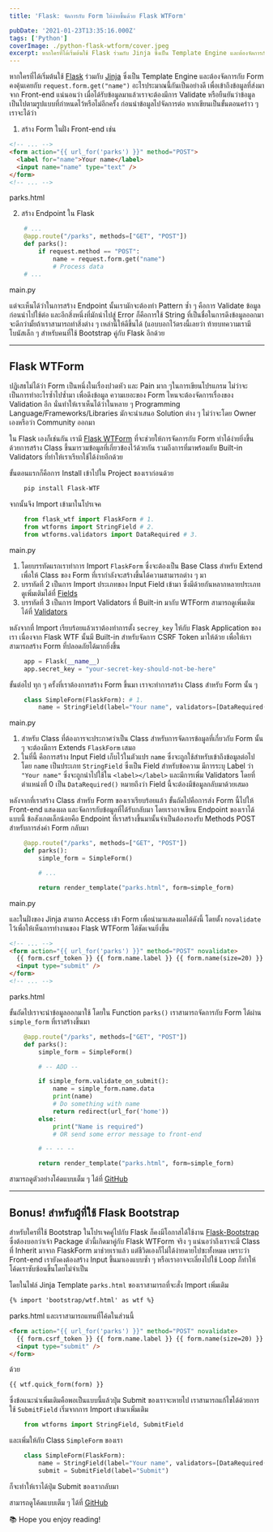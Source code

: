 ```yaml
---
title: 'Flask: จัดการกับ Form ให้ง่ายขึ้นด้วย Flask WTForm'

pubDate: '2021-01-23T13:35:16.000Z'
tags: ['Python']
coverImage: ./python-flask-wtform/cover.jpeg
excerpt: หากใครที่ได้เริ่มต้นใช้ Flask ร่วมกับ Jinja ซึ่งเป็น Template Engine และต้องจัดการกับ Form คงคุ้นเคยกับ request.form.get("name") อะไรประมาณนี้กันเป็นอย่างดี เพื่อเข้าถึงข้อมูลที่ส่งมาจาก Front-end แน่นอนว่า เมื่อได้รับข้อมูลมาแล้วเราจะต้องมีการ Validate หรือยืนยันว่าข้อมูลเป็นไปตามรูปแบบที่กำหนดไว้หรือไม่อีกครั้ง ก่อนนำข้อมูลไปจัดการต่อ หากเขียนเป็นขั้นตอนคร่าว ๆ เราจะได้ว่า
---
```



หากใครที่ได้เริ่มต้นใช้ [Flask](https://flask.palletsprojects.com/en/1.1.x/) ร่วมกับ [Jinja](https://jinja.palletsprojects.com) ซึ่งเป็น Template Engine และต้องจัดการกับ Form คงคุ้นเคยกับ `request.form.get("name")` อะไรประมาณนี้กันเป็นอย่างดี เพื่อเข้าถึงข้อมูลที่ส่งมาจาก Front-end แน่นอนว่า เมื่อได้รับข้อมูลมาแล้วเราจะต้องมีการ Validate หรือยืนยันว่าข้อมูลเป็นไปตามรูปแบบที่กำหนดไว้หรือไม่อีกครั้ง ก่อนนำข้อมูลไปจัดการต่อ หากเขียนเป็นขั้นตอนคร่าว ๆ เราจะได้ว่า

1. สร้าง Form ในฝั่ง Front-end เช่น

```html
<!-- ... -->
<form action="{{ url_for('parks') }}" method="POST">
  <label for="name">Your name</label>
  <input name="name" type="text" />
</form>
<!-- ... -->
```

parks.html

2. สร้าง Endpoint ใน Flask

```python
    # ...
    @app.route("/parks", methods=["GET", "POST"])
    def parks():
    	if request.method == "POST":
        	name = request.form.get("name")
        	# Process data
    # ...
```

main.py

แต่จะเห็นได้ว่าในการสร้าง Endpoint นั้นเรามักจะต้องทำ Pattern ซ้ำ ๆ คือการ Validate ข้อมูลก่อนนำไปใช้ต่อ และอีกสิ่งหนึ่งที่มักนำไปสู่ Error ก็คือการใช้ String ที่เป็นชื่อในการดึงข้อมูลออกมา จะดีกว่ามั้ยถ้าเราสามารถทำสิ่งต่าง ๆ เหล่านี้ให้ดีขึ้นได้ (แอบบอกไว้ตรงนี้เลยว่า ท้ายบทความเรามีโบนัสเล็ก ๆ สำหรับคนที่ใช้ Bootstrap คู่กับ Flask อีกด้วย

---

## Flask WTForm

ปฏิเสธไม่ได้ว่า Form เป็นหนึ่งในเรื่องปวดหัว และ Pain มาก ๆในการเขียนโปรแกรม ไม่ว่าจะเป็นการทำอะไรซ้ำไปซ้ำมา เพื่อดึงข้อมูล ความเยอะของ Form ไหนจะต้องจัดการเรื่องของ Validation อีก นั่นทำให้เราเห็นได้ว่าในหลาย ๆ Programming Language/Frameworks/Libraries มักจะนำเสนอ Solution ต่าง ๆ ไม่ว่าจะโดย Owner เองหรือว่า Community ออกมา

ใน Flask เองก็เช่นกัน เรามี [Flask WTForm](https://flask-wtf.readthedocs.io/en/stable/) ที่จะช่วยให้การจัดการกับ Form ทำได้ง่ายยิ่งขึ้น ด้วยการสร้าง Class ขึ้นมารวมข้อมูลที่เกี่ยวข้องไว้ด้วยกัน รวมถึงการที่มาพร้อมกับ Built-in Validators ที่ทำให้เราเรียกใช้ได้ง่ายอีกด้วย

ขั้นตอนแรกก็คือการ Install เข้าไปใน Project ของเราก่อนด้วย

```bash
    pip install Flask-WTF
```

จากนั้นจึง Import เข้ามาในโปรเจค

```python
    from flask_wtf import FlaskForm # 1.
    from wtforms import StringField # 2.
    from wtforms.validators import DataRequired # 3.
```

main.py

1. โดยบรรทัดแรกเราทำการ Import `FlaskForm` ซึ่งจะต้องเป็น Base Class สำหรับ Extend เพื่อให้ Class ของ Form ที่เรากำลังจะสร้างขึ้นได้ความสามารถต่าง ๆ มา
2. บรรทัดที่ 2 เป็นการ Import ประเภทของ Input Field เข้ามา ซึ่งมีด้วยกันหลากหลายประเภท ดูเพิ่มเติมได้ที่ [Fields](https://wtforms.readthedocs.io/en/2.3.x/fields/)
3. บรรทัดที่ 3 เป็นการ Import Validators ที่ Built-in มากับ WTForm สามารถดูเพิ่มเติมได้ที่ [Validators](https://wtforms.readthedocs.io/en/2.3.x/validators/#built-in-validators)

หลังจากที่ Import เรียบร้อยแล้วเราต้องทำการตั้ง `secrey_key` ให้กับ Flask Application ของเรา เนื่องจาก Flask WTF นั้นมี Built-in สำหรับจัดการ CSRF Token มาให้ด้วย เพื่อให้เราสามารถสร้าง Form ที่ปลอดภัยได้มากยิ่งขึ้น

```python
    app = Flask(__name__)
    app.secret_key = "your-secret-key-should-not-be-here"
```

ขั้นต่อไป ทุก ๆ ครั้งที่เราต้องการสร้าง Form ขึ้นมา เราจะทำการสร้าง Class สำหรับ Form นั้น ๆ

```python
    class SimpleForm(FlaskForm): # 1.
    	name = StringField(label="Your name", validators=[DataRequired()] # 2.
```

main.py

1. สำหรับ Class ที่ต้องการจะประกาศว่าเป็น Class สำหรับการจัดการข้อมูลที่เกี่ยวกับ Form นั้น ๆ จะต้องมีการ Extends `FlaskForm` เสมอ
2. ในที่นี้ คือการสร้าง Input Field เก็บไว้ในตัวแปร `name` ซึ่งจะถูกใช้สำหรับเข้าถึงข้อมูลต่อไป โดย `name` เป็นประเภท `StringField` ซึ่งเป็น Field สำหรับข้อความ มีการระบุ Label ว่า `"Your name"` ซึ่งจะถูกนำไปใช้ใน `<label></label>` และมีการเพิ่ม Validators โดยที่ตำแหน่งที่ 0 เป็น `DataRequired()` หมายถึงว่า Field นี้จะต้องมีข้อมูลกลับมาด้วยเสมอ

หลังจากที่เราสร้าง Class สำหรับ Form ของเราเรียบร้อยแล้ว ขั้นถัดไปคือการส่ง Form นี้ไปให้ Front-end แสดงผล และจัดการกับข้อมูลที่ได้รับกลับมา โดยเราอาจเขียน Endpoint ของเราได้แบบนี้ ข้อสังเกตเล็กน้อยคือ Endpoint ที่เราสร้างขึ้นมานั้นจำเป็นต้องรองรับ Methods POST สำหรับการส่งค่า Form กลับมา

```python
    @app.route("/parks", methods=["GET", "POST"])
    def parks():
    	simple_form = SimpleForm()

        # ...

        return render_template("parks.html", form=simple_form)
```

main.py

และในฝั่งของ Jinja สามารถ Access เข้า Form เพื่อนำมาแสดงผลได้ดังนี้ โดยตั้ง `novalidate` ไว้เพื่อให้เห็นการทำงานของ Flask WTForm ได้ชัดเจนยิ่งขึ้น

```html
<!-- ... -->
<form action="{{ url_for('parks') }}" method="POST" novalidate>
  {{ form.csrf_token }} {{ form.name.label }} {{ form.name(size=20) }}
  <input type="submit" />
</form>
<!-- ... -->
```

parks.html

ขั้นถัดไปเราจะนำข้อมูลออกมาใช้ โดยใน Function `parks()` เราสามารถจัดการกับ Form ได้ผ่าน `simple_form` ที่เราสร้างขึ้นมา

```python
    @app.route("/parks", methods=["GET", "POST"])
    def parks():
        simple_form = SimpleForm()

        # -- ADD --

        if simple_form.validate_on_submit():
            name = simple_form.name.data
            print(name)
            # Do something with name
            return redirect(url_for('home'))
        else:
            print("Name is required")
            # OR send some error message to front-end

        # -- -- --

        return render_template("parks.html", form=simple_form)
```

สามารถดูตัวอย่างโค้ดแบบเต็ม ๆ ได้ที่ [GitHub](https://github.com/Pittawat2542/python-flask-wtform)

---

## Bonus! สำหรับผู้ที่ใช้ Flask Bootstrap

สำหรับใครที่ใช้ Bootstrap ในโปรเจคคู่ไปกับ Flask ก็คงมีโอกาสได้ใช้งาน [Flask-Bootstrap](https://pythonhosted.org/Flask-Bootstrap/) ซึ่งต้องบอกว่าเจ้า Package ตัวนี้เกิดมาคู่กับ Flask WTForm จริง ๆ แน่นอว่าถึงเราจะมี Class ที่ Inherit มาจาก FlaskForm มาช่วยเราแล้ว แต่ชีวิตเองก็ไม่ได้ง่ายดายไปซะทั้งหมด เพราะว่า Front-end เรายังคงต้องสร้าง Input ขึ้นมาเองแบบซ้ำ ๆ หรือเราอาจจะเลี่ยงไปใช้ Loop ก็ทำให้โค้ดเราซับซ้อนขึ้นโดยไม่จำเป็น

โดยในไฟล์ Jinja Template `parks.html` ของเราสามารถที่จะสั่ง Import เพิ่มเติม

```html
{% import 'bootstrap/wtf.html' as wtf %}
```

parks.html
และเราสามารถแทนที่โค้ดในส่วนนี้

```html
<form action="{{ url_for('parks') }}" method="POST" novalidate>
  {{ form.csrf_token }} {{ form.name.label }} {{ form.name(size=20) }}
  <input type="submit" />
</form>
```

ด้วย

```html
{{ wtf.quick_form(form) }}
```

ซึ่งข้อแนะนำเพิ่มเติมคือพอเป็นแบบนี้แล้วปุ่ม Submit ของเราจะหายไป เราสามารถแก้ไขได้ด้วยการใช้ `SubmitField` เริ่มจากการ Import เข้ามาเพิ่มเติม

```python
    from wtforms import StringField, SubmitField
```

และเพิ่มให้กับ Class `SimpleForm` ของเรา

```python
    class SimpleForm(FlaskForm):
    	name = StringField(label="Your name", validators=[DataRequired()]
        submit = SubmitField(label="Submit")
```

ก็จะทำให้เราได้ปุ่ม Submit ของเรากลับมา

สามารถดูโค้ดแบบเต็ม ๆ ได้ที่ [GitHub](https://github.com/Pittawat2542/python-flask-wtform/tree/bootstrap)

<Callout type="tip" title="Thanks for reading">
  📚 Hope you enjoy reading!
</Callout>
